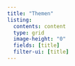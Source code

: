 ```yaml
---
title: "Themen"
listing:
  contents: content
  type: grid
  image-height: "0"
  fields: [title]
  filter-ui: [title]
---
```

